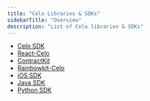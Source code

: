 ```yaml
---
title: "Celo Libraries & SDKs"
sidebarTitle: "Overview"
description: "List of Celo libraries & SDKs"
---
```


- [Celo SDK](https://celo-sdk-docs.readthedocs.io/en/latest/)
- [React-Celo](/libraries-and-sdks/react-celo)
- [ContractKit](/libraries-and-sdks/contract-kit/overview)
- [Rainbowkit-Celo](/libraries-and-sdks/rainbowkit-celo)
- [iOS SDK](https://github.com/heymateag/celoiossdk)
- [Java SDK](https://github.com/blaize-tech/celo-sdk-java)
- [Python SDK](https://github.com/blaize-tech/celo-sdk-py/)
